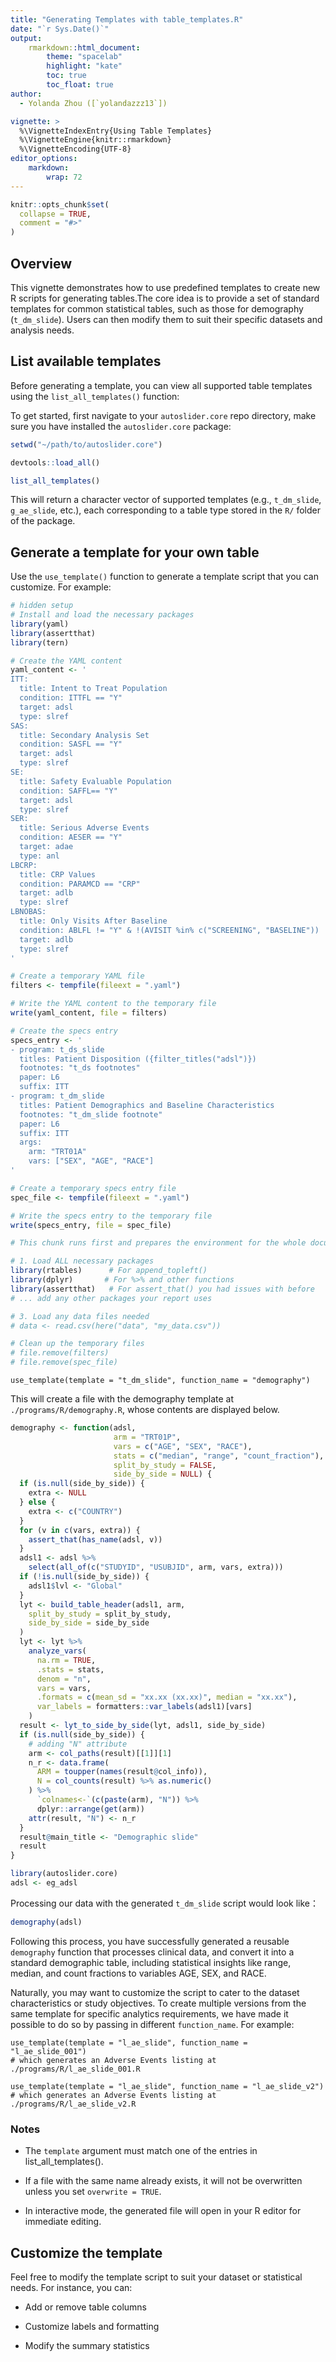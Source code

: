 ```yaml
---
title: "Generating Templates with table_templates.R"
date: "`r Sys.Date()`"
output:
    rmarkdown::html_document:
        theme: "spacelab"
        highlight: "kate"
        toc: true
        toc_float: true
author: 
  - Yolanda Zhou ([`yolandazzz13`])

vignette: >
  %\VignetteIndexEntry{Using Table Templates}
  %\VignetteEngine{knitr::rmarkdown}
  %\VignetteEncoding{UTF-8}
editor_options:
    markdown:
        wrap: 72
---
```


```r
knitr::opts_chunk$set(
  collapse = TRUE,
  comment = "#>"
)
```


## Overview
This vignette demonstrates how to use predefined templates to create new R scripts for generating tables.The core idea is to provide a set of standard templates for common statistical tables, such as those for demography (`t_dm_slide`). Users can then modify them to suit their specific datasets and analysis needs.

## List available templates
Before generating a template, you can view all supported table templates using the ` list_all_templates()` function:

To get started, first navigate to your `autoslider.core` repo directory, make sure you have installed the `autoslider.core` package:


```r
setwd("~/path/to/autoslider.core")

devtools::load_all()

list_all_templates()
```
This will return a character vector of supported templates (e.g., `t_dm_slide`, `g_ae_slide`, etc.), each corresponding to a table type stored in the `R/` folder of the package.

## Generate a template for your own table
Use the `use_template()` function to generate a template script that you can customize. For example:


```r
# hidden setup
# Install and load the necessary packages
library(yaml)
library(assertthat)
library(tern)

# Create the YAML content
yaml_content <- '
ITT:
  title: Intent to Treat Population
  condition: ITTFL == "Y"
  target: adsl
  type: slref
SAS:
  title: Secondary Analysis Set
  condition: SASFL == "Y"
  target: adsl
  type: slref
SE:
  title: Safety Evaluable Population
  condition: SAFFL== "Y"
  target: adsl
  type: slref
SER:
  title: Serious Adverse Events
  condition: AESER == "Y"
  target: adae
  type: anl
LBCRP:
  title: CRP Values
  condition: PARAMCD == "CRP"
  target: adlb
  type: slref
LBNOBAS:
  title: Only Visits After Baseline
  condition: ABLFL != "Y" & !(AVISIT %in% c("SCREENING", "BASELINE"))
  target: adlb
  type: slref
'

# Create a temporary YAML file
filters <- tempfile(fileext = ".yaml")

# Write the YAML content to the temporary file
write(yaml_content, file = filters)

# Create the specs entry
specs_entry <- '
- program: t_ds_slide
  titles: Patient Disposition ({filter_titles("adsl")})
  footnotes: "t_ds footnotes"
  paper: L6
  suffix: ITT
- program: t_dm_slide
  titles: Patient Demographics and Baseline Characteristics
  footnotes: "t_dm_slide footnote"
  paper: L6
  suffix: ITT
  args:
    arm: "TRT01A"
    vars: ["SEX", "AGE", "RACE"]
'

# Create a temporary specs entry file
spec_file <- tempfile(fileext = ".yaml")

# Write the specs entry to the temporary file
write(specs_entry, file = spec_file)

# This chunk runs first and prepares the environment for the whole document

# 1. Load ALL necessary packages
library(rtables)      # For append_topleft()
library(dplyr)       # For %>% and other functions
library(assertthat)   # For assert_that() you had issues with before
# ... add any other packages your report uses

# 3. Load any data files needed
# data <- read.csv(here("data", "my_data.csv"))

# Clean up the temporary files
# file.remove(filters)
# file.remove(spec_file)
```

```r_function_call
use_template(template = "t_dm_slide", function_name = "demography")

```
This will create a file with the demography template at `./programs/R/demography.R`, whose contents are displayed below.
```r

demography <- function(adsl,
                       arm = "TRT01P",
                       vars = c("AGE", "SEX", "RACE"),
                       stats = c("median", "range", "count_fraction"),
                       split_by_study = FALSE,
                       side_by_side = NULL) {
  if (is.null(side_by_side)) {
    extra <- NULL
  } else {
    extra <- c("COUNTRY")
  }
  for (v in c(vars, extra)) {
    assert_that(has_name(adsl, v))
  }
  adsl1 <- adsl %>%
    select(all_of(c("STUDYID", "USUBJID", arm, vars, extra)))
  if (!is.null(side_by_side)) {
    adsl1$lvl <- "Global"
  }
  lyt <- build_table_header(adsl1, arm,
    split_by_study = split_by_study,
    side_by_side = side_by_side
  )
  lyt <- lyt %>%
    analyze_vars(
      na.rm = TRUE,
      .stats = stats,
      denom = "n",
      vars = vars,
      .formats = c(mean_sd = "xx.xx (xx.xx)", median = "xx.xx"),
      var_labels = formatters::var_labels(adsl1)[vars]
    )
  result <- lyt_to_side_by_side(lyt, adsl1, side_by_side)
  if (is.null(side_by_side)) {
    # adding "N" attribute
    arm <- col_paths(result)[[1]][1]
    n_r <- data.frame(
      ARM = toupper(names(result@col_info)),
      N = col_counts(result) %>% as.numeric()
    ) %>%
      `colnames<-`(c(paste(arm), "N")) %>%
      dplyr::arrange(get(arm))
    attr(result, "N") <- n_r
  }
  result@main_title <- "Demographic slide"
  result
}

```


```r
library(autoslider.core)
adsl <- eg_adsl

```
Processing our data with the generated `t_dm_slide` script would look like：
```r
demography(adsl)

```
Following this process, you have successfully generated a reusable `demography` function that processes clinical data, and convert it into a standard demographic table, including statistical insights like range, median, and count fractions to variables AGE, SEX, and RACE.
 
Naturally, you may want to customize the script to cater to the dataset characteristics or study objectives. To create multiple versions from the same template for specific analytics requirements, we have made it possible to do so by passing in different `function_name`. For example: 

```r_function_call
use_template(template = "l_ae_slide", function_name = "l_ae_slide_001")
# which generates an Adverse Events listing at ./programs/R/l_ae_slide_001.R

use_template(template = "l_ae_slide", function_name = "l_ae_slide_v2")
# which generates an Adverse Events listing at ./programs/R/l_ae_slide_v2.R
```
### Notes
- The `template` argument must match one of the entries in list_all_templates(). 

- If a file with the same name already exists, it will not be overwritten unless you set `overwrite = TRUE`.

- In interactive mode, the generated file will open in your R editor for immediate editing.


## Customize the template
Feel free to modify the template script to suit your dataset or statistical needs. For instance, you can:

- Add or remove table columns

- Customize labels and formatting

- Modify the summary statistics



